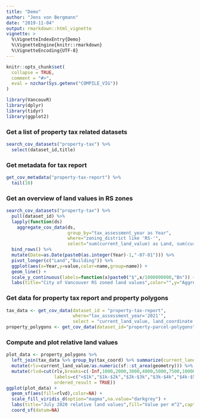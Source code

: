 ```yaml
---
title: "Demo"
author: "Jens von Bergmann" 
date: "2019-11-04"
output: rmarkdown::html_vignette
vignette: >
  %\VignetteIndexEntry{Demo}
  %\VignetteEngine{knitr::rmarkdown}
  %\VignetteEncoding{UTF-8}
---
```


```r
knitr::opts_chunk$set(
  collapse = TRUE,
  comment = "#>",
  eval = nzchar(Sys.getenv("COMPILE_VIG"))
)
```

```r
library(VancouvR)
library(dplyr)
library(tidyr)
library(ggplot2)
```


### Get a list of property tax related datasets
```r
search_cov_datasets("property-tax") %>%
  select(dataset_id,title)
```

### Get metadata for tax report
```r
get_cov_metadata("property-tax-report") %>%
  tail(10)
```

### Get an overview of land values in RS zones
```r
search_cov_datasets("property-tax") %>%
  pull(dataset_id) %>%
  lapply(function(ds)
    aggregate_cov_data(ds,
                       group_by="tax_assessment_year as Year",
                       where="zoning_district like 'RS-'",
                       select="sum(current_land_value) as Land, sum(current_improvement_value) as Building")) %>% 
  bind_rows() %>%
  mutate(Date=as.Date(paste0(as.integer(Year)-1,"-07-01"))) %>%
  pivot_longer(c("Land","Building")) %>%
  ggplot(aes(x=Year,y=value,color=name,group=name)) +
  geom_line() +
  scale_y_continuous(labels=function(x)paste0("$",x/1000000000,"Bn")) +
  labs(title="City of Vancouver RS zoned land values",color="",y="Aggregate value (nominal)")
```


### Get data for property tax report and property polygons
```r
tax_data <- get_cov_data(dataset_id = "property-tax-report",
                         where="tax_assessment_year='2021'",
                         select = "current_land_value, land_coordinate as tax_coord")
property_polygons <- get_cov_data(dataset_id="property-parcel-polygons",format = "geojson")
```

### Compute and plot relative land values
```r
plot_data <- property_polygons %>% 
  left_join(tax_data %>% group_by(tax_coord) %>% summarize(current_land_value=sum(current_land_value)),by="tax_coord") %>%
  mutate(rlv=current_land_value/as.numeric(sf::st_area(geometry))) %>%
  mutate(rlvd=cut(rlv,breaks=c(-Inf,1000,2000,3000,4000,5000,7500,10000,25000,50000,Inf),
                  labels=c("<$1k","$1k-$2k","$2k-$3k","$3k-$4k","$4k-$5k","$5k-$7.5k","$7.5k-$10k","$10k-$25k","$25k-$50k",">$50k"),
                  ordered_result = TRUE))
ggplot(plot_data) +
  geom_sf(aes(fill=rlvd),color=NA) +
  scale_fill_viridis_d(option="magma",na.value="darkgrey") +
  labs(title="July 2020 relative land values",fill="Value per m^2",caption="CoV Open Data") +
  coord_sf(datum=NA)
```

